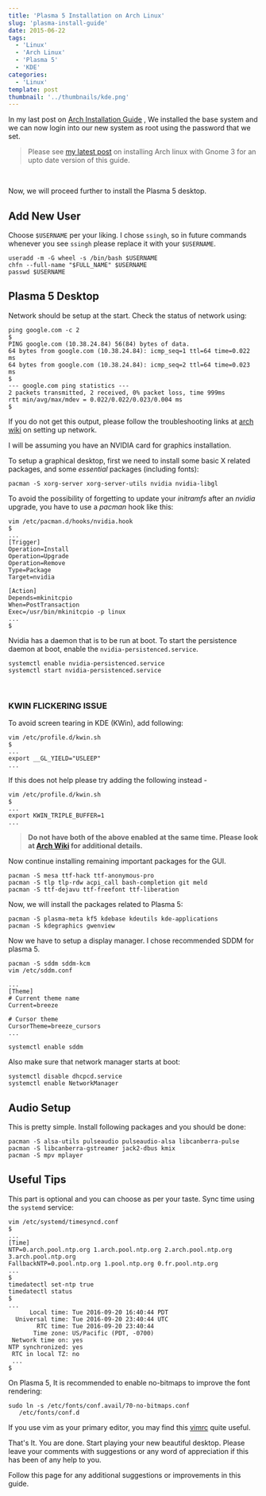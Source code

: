 ```yaml
---
title: 'Plasma 5 Installation on Arch Linux'
slug: 'plasma-install-guide'
date: 2015-06-22
tags:
  - 'Linux'
  - 'Arch Linux'
  - 'Plasma 5'
  - 'KDE'
categories:
  - 'Linux'
template: post
thumbnail: '../thumbnails/kde.png'
---
```


In my last post on
[Arch Installation Guide](/arch-install) , We
installed the base system and we can now login into our new system as
root using the password that we set.

> Please see [my latest post](/complete-setup-arch-gnome) on installing Arch linux with Gnome 3 for an upto date version of this guide.

<ZoomImage src='https://res.cloudinary.com/sadanandsingh/image/upload/v1545502051/project/arch-plasma.jpg'></ZoomImage>

<br />

Now, we will proceed further to install the Plasma 5 desktop.

## Add New User

Choose `$USERNAME` per your liking. I chose `ssingh`, so in future commands
whenever you see `ssingh` please replace it with your `$USERNAME`.

```terminal
useradd -m -G wheel -s /bin/bash $USERNAME
chfn --full-name "$FULL_NAME" $USERNAME
passwd $USERNAME
```

## Plasma 5 Desktop

Network should be setup at the start. Check the status of network using:

```terminal
ping google.com -c 2
$
PING google.com (10.38.24.84) 56(84) bytes of data.
64 bytes from google.com (10.38.24.84): icmp_seq=1 ttl=64 time=0.022 ms
64 bytes from google.com (10.38.24.84): icmp_seq=2 ttl=64 time=0.023 ms
$
--- google.com ping statistics ---
2 packets transmitted, 2 received, 0% packet loss, time 999ms
rtt min/avg/max/mdev = 0.022/0.022/0.023/0.004 ms
$
```

If you do not get this output, please follow the troubleshooting links
at [arch wiki](https://wiki.archlinux.org/index.php/systemd-networkd) on
setting up network.

I will be assuming you have an NVIDIA card for graphics installation.

To setup a graphical desktop, first we need to install some basic X
related packages, and some _essential_ packages (including fonts):

```terminal
pacman -S xorg-server xorg-server-utils nvidia nvidia-libgl
```

To avoid the possibility of forgetting to update your _initramfs_ after an
_nvidia_ upgrade, you have to use a _pacman_ hook like this:

```terminal
vim /etc/pacman.d/hooks/nvidia.hook
$
...
[Trigger]
Operation=Install
Operation=Upgrade
Operation=Remove
Type=Package
Target=nvidia

[Action]
Depends=mkinitcpio
When=PostTransaction
Exec=/usr/bin/mkinitcpio -p linux
...
$
```

Nvidia has a daemon that is to be run at boot. To start the persistence
daemon at boot, enable the `nvidia-persistenced.service`.

```terminal
systemctl enable nvidia-persistenced.service
systemctl start nvidia-persistenced.service
```

<br />

### KWIN FLICKERING ISSUE

To avoid screen tearing in KDE (KWin), add following:

```terminal
vim /etc/profile.d/kwin.sh
$
...
export __GL_YIELD="USLEEP"
...
```

If this does not help please try adding the following instead -

```terminal
vim /etc/profile.d/kwin.sh
$
...
export KWIN_TRIPLE_BUFFER=1
...
```

> **Do not have both of the above enabled at the same time. Please look at [Arch Wiki](https://wiki.archlinux.org/index.php/NVIDIA/Troubleshooting) for additional details.**

Now continue installing remaining important packages for the GUI.

```terminal
pacman -S mesa ttf-hack ttf-anonymous-pro
pacman -S tlp tlp-rdw acpi_call bash-completion git meld
pacman -S ttf-dejavu ttf-freefont ttf-liberation
```

Now, we will install the packages related to Plasma 5:

```terminal
pacman -S plasma-meta kf5 kdebase kdeutils kde-applications
pacman -S kdegraphics gwenview
```

Now we have to setup a display manager. I chose recommended SDDM for
plasma 5.

```terminal
pacman -S sddm sddm-kcm
vim /etc/sddm.conf

...
[Theme]
# Current theme name
Current=breeze

# Cursor theme
CursorTheme=breeze_cursors
...

systemctl enable sddm
```

Also make sure that network manager starts at boot:

```terminal
systemctl disable dhcpcd.service
systemctl enable NetworkManager
```

## Audio Setup

This is pretty simple. Install following packages and you should be
done:

```terminal
pacman -S alsa-utils pulseaudio pulseaudio-alsa libcanberra-pulse
pacman -S libcanberra-gstreamer jack2-dbus kmix
pacman -S mpv mplayer
```

## Useful Tips

This part is optional and you can choose as per your taste. Sync time
using the `systemd` service:

```terminal
vim /etc/systemd/timesyncd.conf
$
...
[Time]
NTP=0.arch.pool.ntp.org 1.arch.pool.ntp.org 2.arch.pool.ntp.org 3.arch.pool.ntp.org
FallbackNTP=0.pool.ntp.org 1.pool.ntp.org 0.fr.pool.ntp.org
...
$
timedatectl set-ntp true
timedatectl status
$
...
      Local time: Tue 2016-09-20 16:40:44 PDT
  Universal time: Tue 2016-09-20 23:40:44 UTC
        RTC time: Tue 2016-09-20 23:40:44
       Time zone: US/Pacific (PDT, -0700)
 Network time on: yes
NTP synchronized: yes
 RTC in local TZ: no
 ...
$
```

On Plasma 5, It is recommended to enable no-bitmaps to improve the font
rendering:

```terminal
sudo ln -s /etc/fonts/conf.avail/70-no-bitmaps.conf
   /etc/fonts/conf.d
```

If you use vim as your primary editor, you may find
this [vimrc](https://github.com/amix/vimrc) quite useful.

That's It. You are done. Start playing your new beautiful desktop.
Please leave your comments with suggestions or any word of appreciation
if this has been of any help to you.

Follow this page for any additional suggestions or improvements in this
guide.
